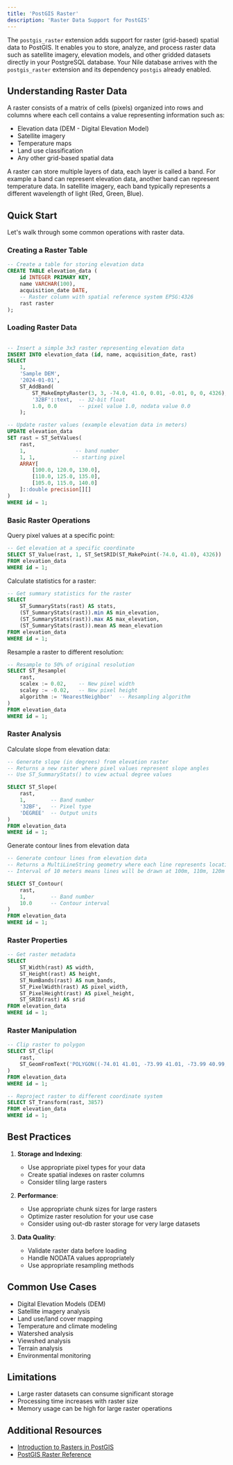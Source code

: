 ```yaml
---
title: 'PostGIS Raster'
description: 'Raster Data Support for PostGIS'
---
```


The `postgis_raster` extension adds support for raster (grid-based) spatial data to PostGIS. It enables you to store, analyze, and process raster data such as satellite imagery, elevation models, and other gridded datasets directly in your PostgreSQL database.
Your Nile database arrives with the `postgis_raster` extension and its dependency `postgis` already enabled.

## Understanding Raster Data

A raster consists of a matrix of cells (pixels) organized into rows and columns where each cell contains a value representing information such as:
- Elevation data (DEM - Digital Elevation Model)
- Satellite imagery
- Temperature maps
- Land use classification
- Any other grid-based spatial data

A raster can store multiple layers of data, each layer is called a band. For example a band can 
represent elevation data, another band can represent temperature data. In satellite imagery, each band 
typically represents a different wavelength of light (Red, Green, Blue).

## Quick Start

Let's walk through some common operations with raster data.

### Creating a Raster Table

```sql
-- Create a table for storing elevation data
CREATE TABLE elevation_data (
    id INTEGER PRIMARY KEY,
    name VARCHAR(100),
    acquisition_date DATE,
    -- Raster column with spatial reference system EPSG:4326
    rast raster
);
```

### Loading Raster Data

```sql

-- Insert a simple 3x3 raster representing elevation data
INSERT INTO elevation_data (id, name, acquisition_date, rast)
SELECT 
    1,
    'Sample DEM',
    '2024-01-01',
    ST_AddBand(
        ST_MakeEmptyRaster(3, 3, -74.0, 41.0, 0.01, -0.01, 0, 0, 4326),
        '32BF'::text,  -- 32-bit float
        1.0, 0.0       -- pixel value 1.0, nodata value 0.0
    );

-- Update raster values (example elevation data in meters)
UPDATE elevation_data
SET rast = ST_SetValues(
    rast,
    1,                -- band number
    1, 1,            -- starting pixel
    ARRAY[
        [100.0, 120.0, 130.0],
        [110.0, 125.0, 135.0],
        [105.0, 115.0, 140.0]
    ]::double precision[][]
)
WHERE id = 1;
```

### Basic Raster Operations

Query pixel values at a specific point:
```sql
-- Get elevation at a specific coordinate
SELECT ST_Value(rast, 1, ST_SetSRID(ST_MakePoint(-74.0, 41.0), 4326))
FROM elevation_data
WHERE id = 1;
```

Calculate statistics for a raster:
```sql
-- Get summary statistics for the raster
SELECT 
    ST_SummaryStats(rast) AS stats,
    (ST_SummaryStats(rast)).min AS min_elevation,
    (ST_SummaryStats(rast)).max AS max_elevation,
    (ST_SummaryStats(rast)).mean AS mean_elevation
FROM elevation_data
WHERE id = 1;
```

Resample a raster to different resolution:
```sql
-- Resample to 50% of original resolution
SELECT ST_Resample(
    rast,
    scalex := 0.02,    -- New pixel width
    scaley := -0.02,   -- New pixel height
    algorithm := 'NearestNeighbor'  -- Resampling algorithm
)
FROM elevation_data
WHERE id = 1;
```

### Raster Analysis

Calculate slope from elevation data:
```sql
-- Generate slope (in degrees) from elevation raster
-- Returns a new raster where pixel values represent slope angles
-- Use ST_SummaryStats() to view actual degree values

SELECT ST_Slope(
    rast,
    1,        -- Band number
    '32BF',   -- Pixel type
    'DEGREE'  -- Output units
)
FROM elevation_data
WHERE id = 1;
```

Generate contour lines from elevation data

```sql
-- Generate contour lines from elevation data
-- Returns a MultiLineString geometry where each line represents locations of equal elevation
-- Interval of 10 meters means lines will be drawn at 100m, 110m, 120m elevation etc.

SELECT ST_Contour(
    rast,
    1,        -- Band number
    10.0      -- Contour interval
)
FROM elevation_data
WHERE id = 1;
```

### Raster Properties

```sql
-- Get raster metadata
SELECT 
    ST_Width(rast) AS width,
    ST_Height(rast) AS height,
    ST_NumBands(rast) AS num_bands,
    ST_PixelWidth(rast) AS pixel_width,
    ST_PixelHeight(rast) AS pixel_height,
    ST_SRID(rast) AS srid
FROM elevation_data
WHERE id = 1;
```

### Raster Manipulation

```sql
-- Clip raster to polygon
SELECT ST_Clip(
    rast,
    ST_GeomFromText('POLYGON((-74.01 41.01, -73.99 41.01, -73.99 40.99, -74.01 40.99, -74.01 41.01))', 4326)
)
FROM elevation_data
WHERE id = 1;

-- Reproject raster to different coordinate system
SELECT ST_Transform(rast, 3857)
FROM elevation_data
WHERE id = 1;
```

## Best Practices

1. **Storage and Indexing**:
   - Use appropriate pixel types for your data
   - Create spatial indexes on raster columns
   - Consider tiling large rasters

2. **Performance**:
   - Use appropriate chunk sizes for large rasters
   - Optimize raster resolution for your use case
   - Consider using out-db raster storage for very large datasets

3. **Data Quality**:
   - Validate raster data before loading
   - Handle NODATA values appropriately
   - Use appropriate resampling methods

## Common Use Cases

- Digital Elevation Models (DEM)
- Satellite imagery analysis
- Land use/land cover mapping
- Temperature and climate modeling
- Watershed analysis
- Viewshed analysis
- Terrain analysis
- Environmental monitoring

## Limitations

- Large raster datasets can consume significant storage
- Processing time increases with raster size
- Memory usage can be high for large raster operations

## Additional Resources
- [Introduction to Rasters in PostGIS](https://postgis.net/workshops/de/postgis-intro/rasters.html)
- [PostGIS Raster Reference](https://postgis.net/docs/RT_reference.html)



